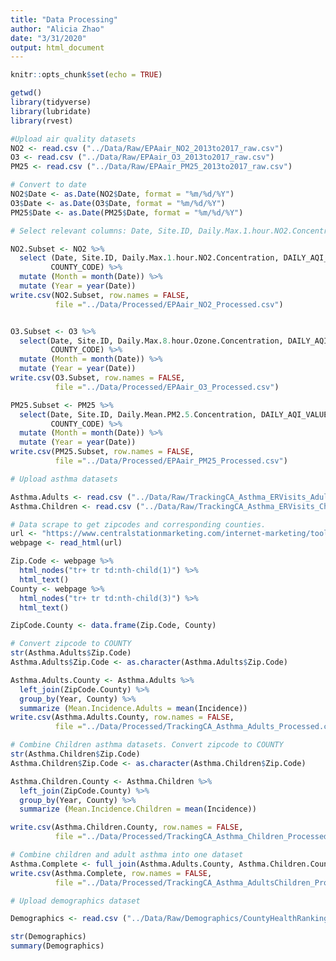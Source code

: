 ```yaml
---
title: "Data Processing"
author: "Alicia Zhao"
date: "3/31/2020"
output: html_document
---
```


```r
knitr::opts_chunk$set(echo = TRUE)
```

```r
getwd()
library(tidyverse)
library(lubridate)
library(rvest)

#Upload air quality datasets 
NO2 <- read.csv ("../Data/Raw/EPAair_NO2_2013to2017_raw.csv")
O3 <- read.csv ("../Data/Raw/EPAair_O3_2013to2017_raw.csv")
PM25 <- read.csv ("../Data/Raw/EPAair_PM25_2013to2017_raw.csv")

# Convert to date 
NO2$Date <- as.Date(NO2$Date, format = "%m/%d/%Y")
O3$Date <- as.Date(O3$Date, format = "%m/%d/%Y")
PM25$Date <- as.Date(PM25$Date, format = "%m/%d/%Y")

```

```r
# Select relevant columns: Date, Site.ID, Daily.Max.1.hour.NO2.Concentration, DAILY_AQI_VALUE, Site.Name, COUNTY. Add column for Month and Year. Save processed data.

NO2.Subset <- NO2 %>%
  select (Date, Site.ID, Daily.Max.1.hour.NO2.Concentration, DAILY_AQI_VALUE, Site.Name, COUNTY,
         COUNTY_CODE) %>%
  mutate (Month = month(Date)) %>%
  mutate (Year = year(Date))
write.csv(NO2.Subset, row.names = FALSE, 
          file ="../Data/Processed/EPAair_NO2_Processed.csv")


O3.Subset <- O3 %>%
  select(Date, Site.ID, Daily.Max.8.hour.Ozone.Concentration, DAILY_AQI_VALUE, Site.Name, COUNTY,
         COUNTY_CODE) %>%
  mutate (Month = month(Date)) %>%
  mutate (Year = year(Date))
write.csv(O3.Subset, row.names = FALSE, 
          file ="../Data/Processed/EPAair_O3_Processed.csv")

PM25.Subset <- PM25 %>%
  select(Date, Site.ID, Daily.Mean.PM2.5.Concentration, DAILY_AQI_VALUE, Site.Name, COUNTY,
         COUNTY_CODE) %>%
  mutate (Month = month(Date)) %>%
  mutate (Year = year(Date))
write.csv(PM25.Subset, row.names = FALSE, 
          file ="../Data/Processed/EPAair_PM25_Processed.csv")

```

```r
# Upload asthma datasets 

Asthma.Adults <- read.csv ("../Data/Raw/TrackingCA_Asthma_ERVisits_Adults_2013to2017_raw.csv")
Asthma.Children <- read.csv ("../Data/Raw/TrackingCA_Asthma_ERVisits_Children_2013to2017_raw.csv")

```


```r
# Data scrape to get zipcodes and corresponding counties.
url <- "https://www.centralstationmarketing.com/internet-marketing/tools/zip-code-manager.html?state=CA&county=all&city="
webpage <- read_html(url)

Zip.Code <- webpage %>%
  html_nodes("tr+ tr td:nth-child(1)") %>% 
  html_text()
County <- webpage %>%
  html_nodes("tr+ tr td:nth-child(3)") %>% 
  html_text()

ZipCode.County <- data.frame(Zip.Code, County) 

# Convert zipcode to COUNTY 
str(Asthma.Adults$Zip.Code)
Asthma.Adults$Zip.Code <- as.character(Asthma.Adults$Zip.Code)

Asthma.Adults.County <- Asthma.Adults %>%
  left_join(ZipCode.County) %>%
  group_by(Year, County) %>%
  summarize (Mean.Incidence.Adults = mean(Incidence))
write.csv(Asthma.Adults.County, row.names = FALSE, 
          file ="../Data/Processed/TrackingCA_Asthma_Adults_Processed.csv")

# Combine Children asthma datasets. Convert zipcode to COUNTY 
str(Asthma.Children$Zip.Code)
Asthma.Children$Zip.Code <- as.character(Asthma.Children$Zip.Code)

Asthma.Children.County <- Asthma.Children %>%
  left_join(ZipCode.County) %>%
  group_by(Year, County) %>%
  summarize (Mean.Incidence.Children = mean(Incidence))

write.csv(Asthma.Children.County, row.names = FALSE, 
          file ="../Data/Processed/TrackingCA_Asthma_Children_Processed.csv")

# Combine children and adult asthma into one dataset 
Asthma.Complete <- full_join(Asthma.Adults.County, Asthma.Children.County)
write.csv(Asthma.Complete, row.names = FALSE, 
          file ="../Data/Processed/TrackingCA_Asthma_AdultsChildren_Processed.csv")

```

```r
# Upload demographics dataset

Demographics <- read.csv ("../Data/Raw/Demographics/CountyHealthRankings_CA_2019_filtered_raw.csv")

str(Demographics)
summary(Demographics)

```

